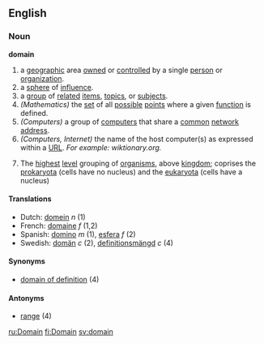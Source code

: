 ==English==
===Noun===
'''domain'''

# a [[geographic]] area [[own]]ed or [[controlled]] by a single [[person]] or [[organization]].
# a [[sphere]] of [[influence]].
# a [[group]] of [[related]] [[item]]s, [[topic]]s, or [[subject]]s.
# ''(Mathematics)'' the [[set]] of all [[possible]] [[point]]s where a given [[function]] is defined.
# ''(Computers)'' a group of [[computer]]s that share a [[common]] [[network address]].
# ''(Computers, Internet)'' the name of the host computer(s) as expressed within a [[URL]]. ''For example: wiktionary.org.''
#{{taxonomy}} The [[highest]] [[level]] grouping of [[organism]]s, above [[kingdom]]; coprises the [[prokaryota]] (cells have no nucleus) and the [[eukaryota]] (cells have a nucleus)

==== Translations ====
*Dutch: [[domein]] ''n'' (1)
*French: [[domaine]] ''f'' (1,2)
*Spanish: [[domino]] ''m'' (1), [[esfera]] ''f'' (2)
*Swedish: [[domän]] ''c'' (2), [[definitionsmängd]] ''c'' (4) 

==== Synonyms ====
*[[domain of definition]] (4)

==== Antonyms ====
*[[range]] (4)

[[ru:Domain]]
[[fi:Domain]]
[[sv:domain]]